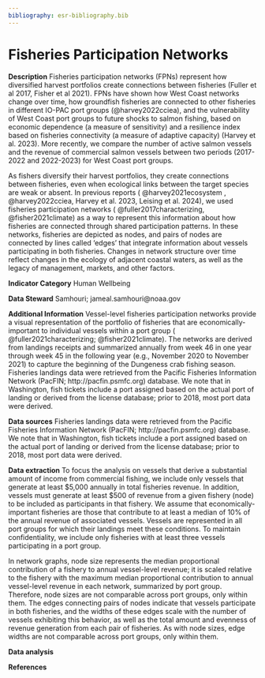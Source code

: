```yaml
---
bibliography: esr-bibliography.bib
---
```


# Fisheries Participation Networks

**Description** Fisheries participation networks (FPNs) represent how diversified harvest portfolios create connections between fisheries (Fuller et al 2017, Fisher et al 2021). FPNs have shown how West Coast networks change over time, how groundfish fisheries are connected to other fisheries in different IO-PAC port groups (@harvey2022cciea), and the vulnerability of West Coast port groups to future shocks to salmon fishing, based on economic dependence (a measure of sensitivity) and a resilience index based on fisheries connectivity (a measure of adaptive capacity) (Harvey et al. 2023). More recently, we compare the number of active salmon vessels and the revenue of commercial salmon vessels between two periods (2017-2022 and 2022-2023) for West Coast port groups.

As fishers diversify their harvest portfolios, they create connections between fisheries, even when ecological links between the target species are weak or absent. In previous reports ( @harvey2021ecosystem , @harvey2022cciea, Harvey et al. 2023, Leising et al. 2024), we used fisheries participation networks ( @fuller2017characterizing, @fisher2021climate) as a way to represent this information about how fisheries are connected through shared participation patterns. In these networks, fisheries are depicted as nodes, and pairs of nodes are connected by lines called 'edges' that integrate information about vessels participating in both fisheries. Changes in network structure over time reflect changes in the ecology of adjacent coastal waters, as well as the legacy of management, markets, and other factors.

**Indicator Category** Human Wellbeing

**Data Steward** Samhouri; jameal.samhouri\@noaa.gov

**Additional Information** Vessel-level fisheries participation networks provide a visual representation of the portfolio of fisheries that are economically-important to individual vessels within a port group ( @fuller2021characterizing; @fisher2021climate). The networks are derived from landings receipts and summarized annually from week 46 in one year through week 45 in the following year (e.g., November 2020 to November 2021) to capture the beginning of the Dungeness crab fishing season. Fisheries landings data were retrieved from the Pacific Fisheries Information Network (PacFIN; http://pacfin.psmfc.org) database. We note that in Washington, fish tickets include a port assigned based on the actual port of landing or derived from the license database; prior to 2018, most port data were derived.

**Data sources** Fisheries landings data were retrieved from the Pacific Fisheries Information Network (PacFIN; http://pacfin.psmfc.org) database. We note that in Washington, fish tickets include a port assigned based on the actual port of landing or derived from the license database; prior to 2018, most port data were derived.

**Data extraction** To focus the analysis on vessels that derive a substantial amount of income from commercial fishing, we include only vessels that generate at least \$5,000 annually in total fisheries revenue. In addition, vessels must generate at least \$500 of revenue from a given fishery (node) to be included as participants in that fishery. We assume that economically-important fisheries are those that contribute to at least a median of 10% of the annual revenue of associated vessels. Vessels are represented in all port groups for which their landings meet these conditions. To maintain confidentiality, we include only fisheries with at least three vessels participating in a port group.

In network graphs, node size represents the median proportional contribution of a fishery to annual vessel-level revenue; it is scaled relative to the fishery with the maximum median proportional contribution to annual vessel-level revenue in each network, summarized by port group. Therefore, node sizes are not comparable across port groups, only within them. The edges connecting pairs of nodes indicate that vessels participate in both fisheries, and the widths of these edges scale with the number of vessels exhibiting this behavior, as well as the total amount and evenness of revenue generation from each pair of fisheries. As with node sizes, edge widths are not comparable across port groups, only within them.

**Data analysis**

**References**
